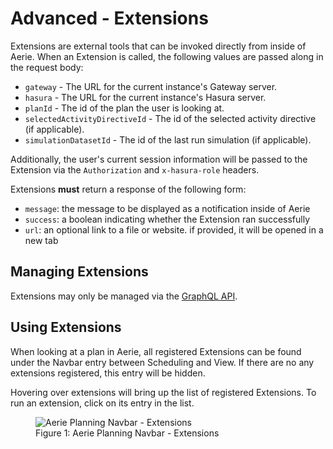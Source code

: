 
# Advanced - Extensions

Extensions are external tools that can be invoked directly from inside of Aerie. When an Extension is called, the following values are passed along in the request body:

- `gateway` - The URL for the current instance's Gateway server.
- `hasura` - The URL for the current instance's Hasura server.
- `planId` - The id of the plan the user is looking at.
- `selectedActivityDirectiveId` - The id of the selected activity directive (if applicable).
- `simulationDatasetId` - The id of the last run simulation (if applicable).

Additionally, the user's current session information will be passed to the Extension via the `Authorization` and `x-hasura-role` headers.

Extensions **must** return a response of the following form:

- `message`: the message to be displayed as a notification inside of Aerie
- `success`: a boolean indicating whether the Extension ran successfully
- `url`: an optional link to a file or website. if provided, it will be opened in a new tab

## Managing Extensions

Extensions may only be managed via the [GraphQL API](/api/examples/advanced-extensions).

## Using Extensions

When looking at a plan in Aerie, all registered Extensions can be found under the Navbar entry between Scheduling and View.
If there are no any extensions registered, this entry will be hidden.

Hovering over extensions will bring up the list of registered Extensions.
To run an extension, click on its entry in the list.

<figure>
  <img alt="Aerie Planning Navbar - Extensions" src={extensions} />
  <figcaption>Figure 1: Aerie Planning Navbar - Extensions</figcaption>
</figure>



